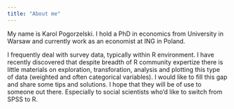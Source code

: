 ```yaml
---
title: "About me"
---
```


My name is Karol Pogorzelski. I hold a PhD in economics from University in Warsaw and currently work as an economist at ING in Poland. 

I frequently deal with survey data, typically within R environment. I have recently discovered that despite breadth of R community expertize there is little materials on exploration, transforation, analysis and plotting this type of data (weighted and often categorical variables). I would like to fill this gap and share some tips and solutions. I hope that they will be of use to someone out there. Especially to social scientists who'd like to switch from SPSS to R. 